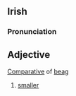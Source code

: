 == Irish ==
===Pronunciation===
{{IPA|[luː]}}
==Adjective==
[[Comparative]] of [[beag]]
#[[smaller]]